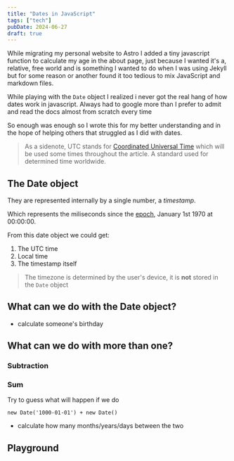 ```yaml
---
title: "Dates in JavaScript"
tags: ["tech"]
pubDate: 2024-06-27
draft: true
---
```



While migrating my personal website to Astro I added a tiny javascript function to calculate my age in the about page, just because I wanted it's a, relative, free world and is something I wanted to do when I was using Jekyll but for some reason or another found it too tedious to mix JavaScript and markdown files.

While playing with the `Date` object I realized i never got the real hang of how dates work in javascript. Always had to google more than I prefer to admit and read the docs almost from scratch every time

So enough was enough so I wrote this for my better understanding and in the hope of helping others that struggled as I did with dates.

>As a sidenote, UTC stands for [Coordinated Universal Time](https://en.wikipedia.org/wiki/Coordinated_Universal_Time) which will be used some times throughout the article. A standard used for determined time worldwide. 

## The Date object

They are represented internally by a single number, a _timestamp_.

Which represents the miliseconds since the [epoch](https://en.wikipedia.org/wiki/Unix_time), January 1st 1970 at 00:00:00.

From this date object we could get:

1. The UTC time
2. Local time
3. The timestamp itself
   
>The timezone is determined by the user's device, it is **not** stored in the `Date` object

## What can we do with the Date object?
-   calculate someone's birthday

## What can we do with more than one?
### Subtraction
### Sum
Try to guess what will happen if we do

`new Date('1000-01-01') + new Date()`
-   calculate how many months/years/days between the two

## Playground

<Date client:visible/>